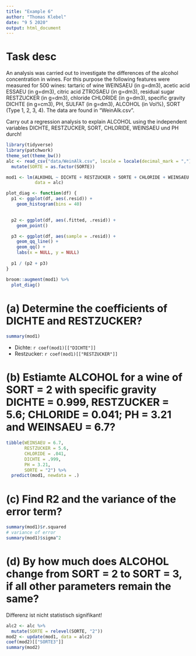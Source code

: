 ```yaml
---
title: "Example 6"
author: "Thomas Klebel"
date: "9 5 2020"
output: html_document
---
```


# Task desc
An analysis was carried out to investigate the differences of the alcohol concentration in wines.
For this purpose the following features were measured for 500 wines: tartaric of wine WEINSAEU
(in g=dm3), acetic acid ESSAEU (in g=dm3), citric acid ZTROSAEU (in g=dm3), residual sugar
RESTZUCKER (in g=dm3), chloride CHLORIDE (in g=dm3), specific gravity DICHTE (in
g=cm3), PH, SULFAT (in g=dm3), ALCOHOL (in Vol%), SORT (Type 1, 2, 3, 4). The data are
found in “WeinAlk.csv”.

Carry out a regression analysis to explain ALCOHOL using the independent variables DICHTE,
RESTZUCKER, SORT, CHLORIDE, WEINSAEU und PH durch!

```r
library(tidyverse)
library(patchwork)
theme_set(theme_bw())
alc <- read_csv("data/WeinAlk.csv", locale = locale(decimal_mark = ",")) %>% 
  mutate(SORTE = as.factor(SORTE))
```


```r
mod1 <- lm(ALKOHOL ~ DICHTE + RESTZUCKER + SORTE + CHLORIDE + WEINSAEU + PH, 
           data = alc)
```


```r
plot_diag <- function(df) {
  p1 <- ggplot(df, aes(.resid)) +
    geom_histogram(bins = 40)
  

  p2 <- ggplot(df, aes(.fitted, .resid)) +
    geom_point()

  p3 <- ggplot(df, aes(sample = .resid)) +
    geom_qq_line() +
    geom_qq() +
    labs(x = NULL, y = NULL)
  
  p1 / (p2 + p3)
}

broom::augment(mod1) %>% 
  plot_diag()
```


# (a) Determine the coefficients of DICHTE and RESTZUCKER?
```r
summary(mod1)
```

- Dichte: `r coef(mod1)[["DICHTE"]]`
- Restzucker: `r coef(mod1)[["RESTZUCKER"]]`


# (b) Estiamte ALCOHOL for a wine of SORT = 2 with specific gravity DICHTE = 0.999, RESTZUCKER = 5.6; CHLORIDE = 0.041; PH = 3.21 and WEINSAEU = 6.7?

```r
tibble(WEINSAEU = 6.7, 
       RESTZUCKER = 5.6,
       CHLORIDE = .041, 
       DICHTE = .999,
       PH = 3.21, 
       SORTE = "2") %>% 
  predict(mod1, newdata = .)
```


# (c) Find R2 and the variance of the error term?
```r
summary(mod1)$r.squared
# variance of error
summary(mod1)$sigma^2
```

# (d) By how much does ALCOHOL change from SORT = 2 to SORT = 3, if all other parameters remain the same?
Differenz ist nicht statistisch signifikant!
```r
alc2 <- alc %>% 
  mutate(SORTE = relevel(SORTE, "2"))
mod2 <- update(mod1, data = alc2)
coef(mod2)[["SORTE3"]]
summary(mod2)
```

